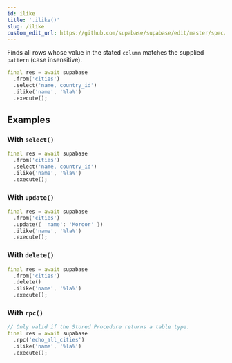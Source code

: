 ```yaml
---
id: ilike
title: '.ilike()'
slug: /ilike
custom_edit_url: https://github.com/supabase/supabase/edit/master/spec/supabase_dart_v1_legacy.yml
---
```



Finds all rows whose value in the stated `column` matches the supplied `pattern` (case insensitive).

```dart
final res = await supabase
  .from('cities')
  .select('name, country_id')
  .ilike('name', '%la%')
  .execute();
```

## Examples

### With `select()`

```dart
final res = await supabase
  .from('cities')
  .select('name, country_id')
  .ilike('name', '%la%')
  .execute();
```

### With `update()`

```dart
final res = await supabase
  .from('cities')
  .update({ 'name': 'Mordor' })
  .ilike('name', '%la%')
  .execute();
```

### With `delete()`

```dart
final res = await supabase
  .from('cities')
  .delete()
  .ilike('name', '%la%')
  .execute();
```

### With `rpc()`

```dart
// Only valid if the Stored Procedure returns a table type.
final res = await supabase
  .rpc('echo_all_cities')
  .ilike('name', '%la%')
  .execute();
```
